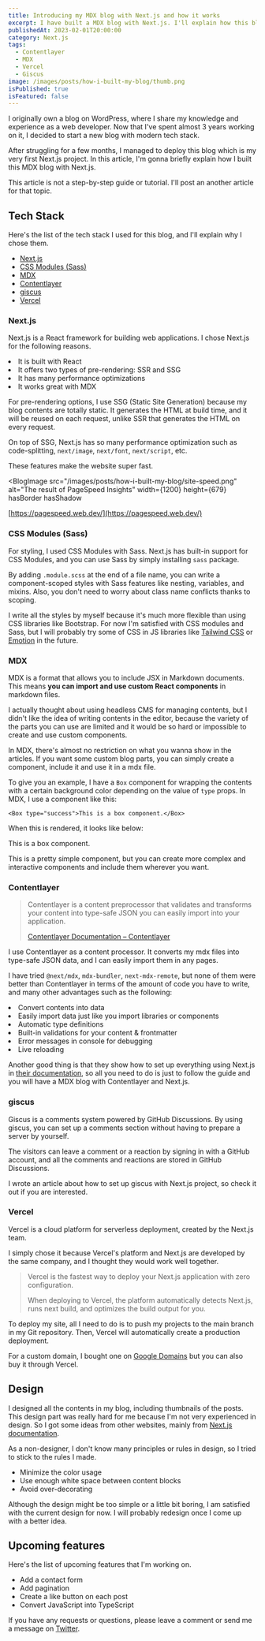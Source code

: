 ```yaml
---
title: Introducing my MDX blog with Next.js and how it works
excerpt: I have built a MDX blog with Next.js. I'll explain how this blog works, and introduce the teck stack I used.
publishedAt: 2023-02-01T20:00:00
category: Next.js
tags:
  - Contentlayer
  - MDX
  - Vercel
  - Giscus
image: /images/posts/how-i-built-my-blog/thumb.png
isPublished: true
isFeatured: false
---
```


I originally own a blog on WordPress, where I share my knowledge and experience as a web developer. Now that I've spent almost 3 years working on it, I decided to start a new blog with modern tech stack.

After struggling for a few months, I managed to deploy this blog which is my very first Next.js project. In this article, I'm gonna briefly explain how I built this MDX blog with Next.js.

<Box type="warning">
  This article is <span>not a step-by-step guide or tutorial.</span> I'll post
  an another article for that topic.
</Box>

## Tech Stack

Here's the list of the tech stack I used for this blog, and I'll explain why I chose them.

- [Next.js](https://nextjs.org/)
- [CSS Modules (Sass)](https://github.com/css-modules/css-modules)
- [MDX](https://mdxjs.com/)
- [Contentlayer](https://www.contentlayer.dev/)
- [giscus](https://giscus.app/)
- [Vercel](https://vercel.com/home)

### Next.js

Next.js is a React framework for building web applications. I chose Next.js for the following reasons.

<Box type="success_l">
  <UnorderedList>
    <li>It is built with React</li>
    <li>It offers two types of pre-rendering: SSR and SSG</li>
    <li>It has many performance optimizations</li>
    <li>It works great with MDX</li>
  </UnorderedList>
</Box>

For pre-rendering options, I use SSG (Static Site Generation) because my blog contents are totally static. It generates the HTML at build time, and it will be reused on each request, unlike SSR that generates the HTML on every request.

On top of SSG, Next.js has so many performance optimization such as code-splitting, `next/image`, `next/font`, `next/script`, etc.

These features make the website super fast.

<BlogImage
  src="/images/posts/how-i-built-my-blog/site-speed.png"
  alt="The result of PageSpeed Insights"
  width={1200}
  height={679}
  hasBorder
  hasShadow
>
  [https://pagespeed.web.dev/](https://pagespeed.web.dev/)
</BlogImage>

### CSS Modules (Sass)

For styling, I used CSS Modules with Sass. Next.js has built-in support for CSS Modules, and you can use Sass by simply installing `sass` package.

By adding `.module.scss` at the end of a file name, you can write a component-scoped styles with Sass features like nesting, variables, and mixins. Also, you don't need to worry about class name conflicts thanks to scoping.

I write all the styles by myself because it's much more flexible than using CSS libraries like Bootstrap. For now I'm satisfied with CSS modules and Sass, but I will probably try some of CSS in JS libraries like [Tailwind CSS](https://tailwindcss.com/) or [Emotion](https://emotion.sh/docs/introduction) in the future.

### MDX

MDX is a format that allows you to include JSX in Markdown documents. This means **you can import and use custom React components** in markdown files.

I actually thought about using headless CMS for managing contents, but I didn't like the idea of writing contents in the editor, because the variety of the parts you can use are limited and it would be so hard or impossible to create and use custom components.

In MDX, there's almost no restriction on what you wanna show in the articles. If you want some custom blog parts, you can simply create a component, include it and use it in a mdx file.

To give you an example, I have a `Box` component for wrapping the contents with a certain background color depending on the value of `type` props. In MDX, I use a component like this:

<CodeHead lang="mdx" />

```mdx
<Box type="success">This is a box component.</Box>
```

When this is rendered, it looks like below:

<Box type="success">This is a box component.</Box>

This is a pretty simple component, but you can create more complex and interactive components and include them wherever you want.

### Contentlayer

> Contentlayer is a content preprocessor that validates and transforms your content into type-safe JSON you can easily import into your application.
>
> [Contentlayer Documentation – Contentlayer](https://www.contentlayer.dev/docs)

I use Contentlayer as a content processor. It converts my mdx files into type-safe JSON data, and I can easily import them in any pages.

I have tried `@next/mdx`, `mdx-bundler`, `next-mdx-remote`, but none of them were better than Contentlayer in terms of the amount of code you have to write, and many other advantages such as the following:

<Box type="success_l">
  <UnorderedList>
    <li>Convert contents into data</li>
    <li>Easily import data just like you import libraries or components</li>
    <li>Automatic type definitions</li>
    <li>Built-in validations for your content & frontmatter</li>
    <li>Error messages in console for debugging</li>
    <li>Live reloading</li>
  </UnorderedList>
</Box>

Another good thing is that they show how to set up everything using Next.js in [their documentation](https://www.contentlayer.dev/docs/getting-started), so all you need to do is just to follow the guide and you will have a MDX blog with Contentlayer and Next.js.

### giscus

Giscus is a comments system powered by GitHub Discussions. By using giscus, you can set up a comments section without having to prepare a server by yourself.

The visitors can leave a comment or a reaction by signing in with a GitHub account, and all the comments and reactions are stored in GitHub Discussions.

I wrote an article about how to set up giscus with Next.js project, so check it out if you are interested.

<LinkCard postSlug="giscus-comment-system" />

### Vercel

Vercel is a cloud platform for serverless deployment, created by the Next.js team.

I simply chose it because Vercel's platform and Next.js are developed by the same company, and I thought they would work well together.

> Vercel is the fastest way to deploy your Next.js application with zero configuration.
>
> When deploying to Vercel, the platform automatically detects Next.js, runs next build, and optimizes the build output for you.

To deploy my site, all I need to do is to push my projects to the main branch in my Git repository. Then, Vercel will automatically create a production deployment.

For a custom domain, I bought one on [Google Domains](https://domains.google/) but you can also buy it through Vercel.

## Design

I designed all the contents in my blog, including thumbnails of the posts. This design part was really hard for me because I'm not very experienced in design. So I got some ideas from other websites, mainly from [Next.js documentation](https://nextjs.org/docs/getting-started).

As a non-designer, I don't know many principles or rules in design, so I tried to stick to the rules I made.

- Minimize the color usage
- Use enough white space between content blocks
- Avoid over-decorating

Although the design might be too simple or a little bit boring, I am satisfied with the current design for now. I will probably redesign once I come up with a better idea.

## Upcoming features

Here's the list of upcoming features that I'm working on.

- Add a contact form
- Add pagination
- Create a like button on each post
- Convert JavaScript into TypeScript

If you have any requests or questions, please leave a comment or send me a message on [Twitter](https://twitter.com/a_tatsu1512).
